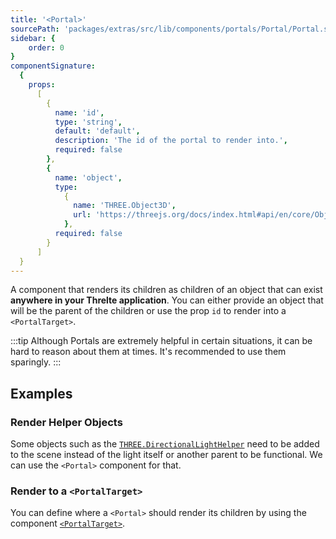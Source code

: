 ```yaml
---
title: '<Portal>'
sourcePath: 'packages/extras/src/lib/components/portals/Portal/Portal.svelte'
sidebar: {
	order: 0
}
componentSignature:
  {
    props:
      [
        {
          name: 'id',
          type: 'string',
          default: 'default',
          description: 'The id of the portal to render into.',
          required: false
        },
        {
          name: 'object',
          type:
            {
              name: 'THREE.Object3D',
              url: 'https://threejs.org/docs/index.html#api/en/core/Object3D'
            },
          required: false
        }
      ]
  }
---
```



A component that renders its children as children of an object that can exist **anywhere in your Threlte application**.
You can either provide an object that will be the parent of the children or use the prop `id` to render into a `<PortalTarget>`.

:::tip
Although Portals are extremely helpful in certain situations, it can be hard to reason about them
at times. It's recommended to use them sparingly.
:::

## Examples

### Render Helper Objects

Some objects such as the [`THREE.DirectionalLightHelper`](https://threejs.org/docs/index.html#api/en/helpers/DirectionalLightHelper)
need to be added to the scene instead of the light itself or another parent to be functional. We can use the `<Portal>` component for that.

<Example path="extras/portals/helper" />

### Render to a `<PortalTarget>`

You can define where a `<Portal>` should render its children by using the component [`<PortalTarget>`](/reference/extras/misc/portal-target).

<Example path="extras/portals/basic" />
